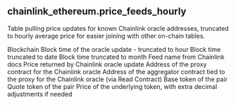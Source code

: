 ## chainlink_ethereum.price_feeds_hourly 
Table pulling price updates for known Chainlink oracle addresses, truncated to hourly average price for easier joining with other on-chain tables.


<ParamField path="blockchain">
Blockchain
</ParamField>
<ParamField path="hour">
Block time of the oracle update - truncated to hour
</ParamField>
<ParamField path="block_date">
Block time truncated to date
</ParamField>
<ParamField path="block_month">
Block time truncated to month
</ParamField>
<ParamField path="feed_name">
Feed name from Chainlink docs
</ParamField>
<ParamField path="oracle_price">
Price returned by Chainlink oracle update
</ParamField>
<ParamField path="proxy_address">
Address of the proxy contract for the Chainlink oracle
</ParamField>
<ParamField path="aggregator_address">
Address of the aggregator contract tied to the proxy for the Chainlink oracle (via Read Contract)
</ParamField>
<ParamField path="base">
Base token of the pair
</ParamField>
<ParamField path="quote">
Quote token of the pair
</ParamField>
<ParamField path="underlying_token_price">
Price of the underlying token, with extra decimal adjustments if needed
</ParamField>
